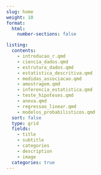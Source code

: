 ```yaml
---
slug: home
weight: 10
format:
  html:
    number-sections: false

listing:
  contents:
    - introducao_r.qmd
    - ciencia_dados.qmd
    - estrutura_dados.qmd
    - estatistica_descritiva.qmd
    - medidas_associacao.qmd
    - amostragem.qmd
    - inferencia_estatistica.qmd
    - teste_hipoteses.qmd
    - anova.qmd
    - regressao_linear.qmd
    - modelos_probabilisticos.qmd    
  sort: false
  type: grid
  fields:
    - title
    - subtitle
    - categories
    - description
    - image
  categories: true
---
```


